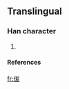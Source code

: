 ==Translingual==

===Han character===
{{Han char|rn=|rad=人|as=06|sn=8|four=|canj=人戈大水 (OIKE)}}

# {{defn|Han}}

====References====
{{Han ref|kx=0102.291|dkj=|dj=|hdz=|uh=3453|ud=13395|bh=|bd=}}



[[fr:㑓]]